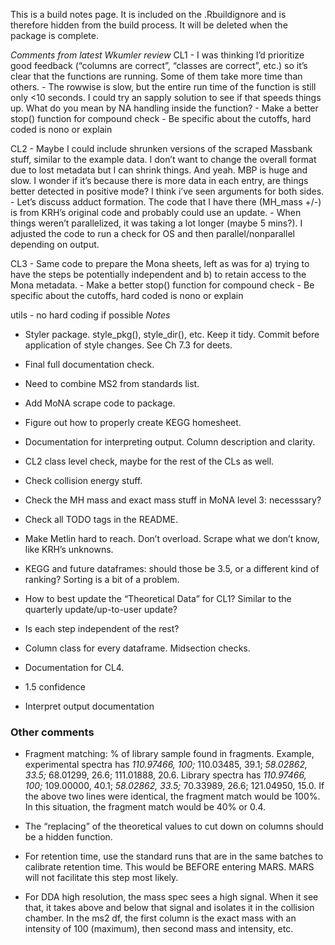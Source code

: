 This is a build notes page. It is included on the .Rbuildignore and is therefore hidden from the build process. It will be deleted when the package is complete.

*Comments from latest Wkumler review*
CL1
- I was thinking I'd prioritize good feedback ("columns are correct", "classes are correct", etc.) so it's clear that the functions are running. Some of them take more time than others.
- The rowwise is slow, but the entire run time of the function is still only <10 seconds. I could try an sapply solution to see if that speeds things up. What do you mean by NA handling inside the function?
- Make a better stop() function for compound check
- Be specific about the cutoffs, hard coded is nono or explain

CL2
- Maybe I could include shrunken versions of the scraped Massbank stuff, similar to the example data. I don't want to change 
the overall format due to lost metadata but I can shrink things. And yeah. MBP is huge and slow. I wonder if it's because there is more data in each entry, are things better detected in positive mode? I think i've seen arguments for both sides.
- Let's discuss adduct formation. The code that I have there (MH_mass +/-) is from KRH's original code and probably could use an update.
- When things weren't parallelized, it was taking a lot longer (maybe 5 mins?). I adjusted the code to run a check for OS and then parallel/nonparallel depending on output.

CL3
- Same code to prepare the Mona sheets, left as was for a) trying to have the steps be potentially independent and b) to retain access to the Mona metadata.
- Make a better stop() function for compound check
- Be specific about the cutoffs, hard coded is nono or explain

utils
- no hard coding if possible
*Notes*

- Styler package. style_pkg(), style_dir(), etc. Keep it tidy. Commit before application of style changes. See Ch 7.3 for deets.

- Final full documentation check.
- Need to combine MS2 from standards list.
- Add MoNA scrape code to package.
- Figure out how to properly create KEGG homesheet.
- Documentation for interpreting output. Column description and clarity.
- CL2 class level check, maybe for the rest of the CLs as well.
- Check collision energy stuff.
- Check the MH mass and exact mass stuff in MoNA level 3: necesssary?
- Check all TODO tags in the README.
- Make Metlin hard to reach. Don't overload. Scrape what we don't know, like KRH's unknowns.
- KEGG and future dataframes: should those be 3.5, or a different kind of ranking? Sorting is a bit of a problem.
- How to best update the "Theoretical Data" for CL1? Similar to the quarterly update/up-to-user update? 
- Is each step independent of the rest?
- Column class for every dataframe. Midsection checks.
- Documentation for CL4.
- 1.5 confidence
- Interpret output documentation

### Other comments

- Fragment matching: % of library sample found in fragments. 
    Example, experimental spectra has *110.97466, 100;* 110.03485, 39.1; *58.02862, 33.5;* 68.01299, 26.6; 111.01888, 20.6.
    Library spectra has               *110.97466, 100;* 109.00000, 40.1; *58.02862, 33.5;* 70.33989, 26.6; 121.04950, 15.0.
    If the above two lines were identical, the fragment match would be 100%. In this situation, the fragment match would be 40% or 0.4.
- The "replacing" of the theoretical values to cut down on columns should be a hidden function.
- For retention time, use the standard runs that are in the same batches to calibrate retention time. This would be BEFORE entering MARS. MARS will not facilitate this step most likely. 

- For DDA high resolution, the mass spec sees a high signal. When it see that, it takes above and below that signal and isolates it in the collision chamber. In the ms2 df, the first column is the exact mass with an intensity of 100 (maximum), then second mass and intensity, etc. 

